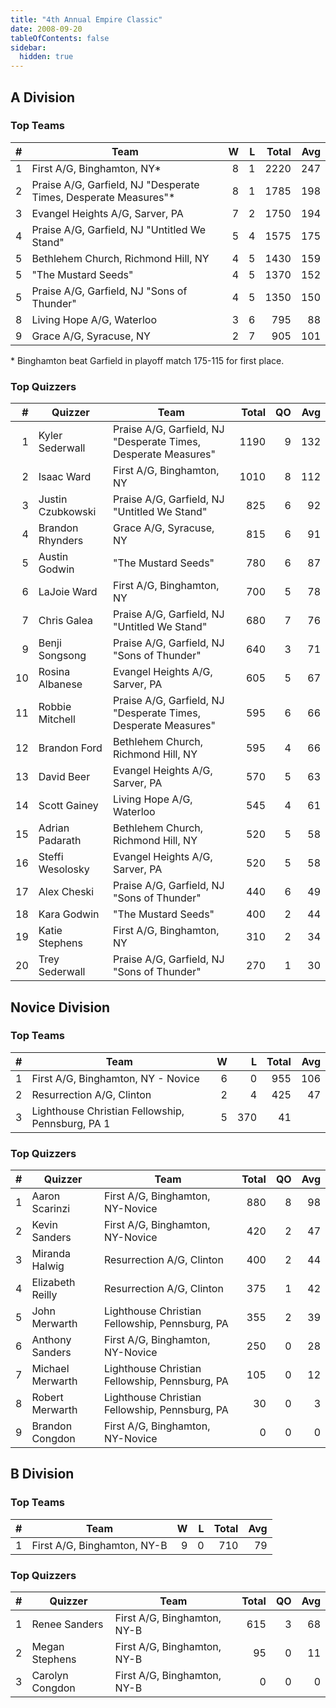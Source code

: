 ```yaml
---
title: "4th Annual Empire Classic"
date: 2008-09-20
tableOfContents: false
sidebar:
  hidden: true
---
```


## A Division

### Top Teams

|    # | Team                                                            |    W |    L | Total |  Avg |
| ---: | --------------------------------------------------------------- | ---: | ---: | ----: | ---: |
|    1 | First A/G, Binghamton, NY*                                      |    8 |    1 |  2220 |  247 |
|    2 | Praise A/G, Garfield, NJ "Desperate Times, Desperate Measures"* |    8 |    1 |  1785 |  198 |
|    3 | Evangel Heights A/G, Sarver, PA                                 |    7 |    2 |  1750 |  194 |
|    4 | Praise A/G, Garfield, NJ "Untitled We Stand"                    |    5 |    4 |  1575 |  175 |
|    5 | Bethlehem Church, Richmond Hill, NY                             |    4 |    5 |  1430 |  159 |
|    5 | "The Mustard Seeds"                                             |    4 |    5 |  1370 |  152 |
|    5 | Praise A/G, Garfield, NJ "Sons of Thunder"                      |    4 |    5 |  1350 |  150 |
|    8 | Living Hope A/G, Waterloo                                       |    3 |    6 |   795 |   88 |
|    9 | Grace A/G, Syracuse, NY                                         |    2 |    7 |   905 |  101 |

\* Binghamton beat Garfield in playoff match 175-115 for first place.

### Top Quizzers

|    # | Quizzer           | Team                                                           | Total |   QO |  Avg |
| ---: | ----------------- | -------------------------------------------------------------- | ----: | ---: | ---: |
|    1 | Kyler Sederwall   | Praise A/G, Garfield, NJ "Desperate Times, Desperate Measures" |  1190 |    9 |  132 |
|    2 | Isaac Ward        | First A/G, Binghamton, NY                                      |  1010 |    8 |  112 |
|    3 | Justin Czubkowski | Praise A/G, Garfield, NJ "Untitled We Stand"                   |   825 |    6 |   92 |
|    4 | Brandon Rhynders  | Grace A/G, Syracuse, NY                                        |   815 |    6 |   91 |
|    5 | Austin Godwin     | "The Mustard Seeds"                                            |   780 |    6 |   87 |
|    6 | LaJoie Ward       | First A/G, Binghamton, NY                                      |   700 |    5 |   78 |
|    7 | Chris Galea       | Praise A/G, Garfield, NJ "Untitled We Stand"                   |   680 |    7 |   76 |
|    9 | Benji Songsong    | Praise A/G, Garfield, NJ "Sons of Thunder"                     |   640 |    3 |   71 |
|   10 | Rosina Albanese   | Evangel Heights A/G, Sarver, PA                                |   605 |    5 |   67 |
|   11 | Robbie Mitchell   | Praise A/G, Garfield, NJ "Desperate Times, Desperate Measures" |   595 |    6 |   66 |
|   12 | Brandon Ford      | Bethlehem Church, Richmond Hill, NY                            |   595 |    4 |   66 |
|   13 | David Beer        | Evangel Heights A/G, Sarver, PA                                |   570 |    5 |   63 |
|   14 | Scott Gainey      | Living Hope A/G, Waterloo                                      |   545 |    4 |   61 |
|   15 | Adrian Padarath   | Bethlehem Church, Richmond Hill, NY                            |   520 |    5 |   58 |
|   16 | Steffi Wesolosky  | Evangel Heights A/G, Sarver, PA                                |   520 |    5 |   58 |
|   17 | Alex Cheski       | Praise A/G, Garfield, NJ "Sons of Thunder"                     |   440 |    6 |   49 |
|   18 | Kara Godwin       | "The Mustard Seeds"                                            |   400 |    2 |   44 |
|   19 | Katie Stephens    | First A/G, Binghamton, NY                                      |   310 |    2 |   34 |
|   20 | Trey Sederwall    | Praise A/G, Garfield, NJ "Sons of Thunder"                     |   270 |    1 |   30 |

## Novice Division

### Top Teams

|    # | Team                                             |    W |    L | Total |  Avg |
| ---: | ------------------------------------------------ | ---: | ---: | ----: | ---: |
|    1 | First A/G, Binghamton, NY - Novice               |    6 |    0 |   955 |  106 |
|    2 | Resurrection A/G, Clinton                        |    2 |    4 |   425 |   47 |
|    3 | Lighthouse Christian Fellowship, Pennsburg, PA 1 |    5 |  370 |    41 |      |

### Top Quizzers

|    # | Quizzer          | Team                                           | Total |   QO |  Avg |
| ---: | ---------------- | ---------------------------------------------- | ----: | ---: | ---: |
|    1 | Aaron Scarinzi   | First A/G, Binghamton, NY-Novice               |   880 |    8 |   98 |
|    2 | Kevin Sanders    | First A/G, Binghamton, NY-Novice               |   420 |    2 |   47 |
|    3 | Miranda Halwig   | Resurrection A/G, Clinton                      |   400 |    2 |   44 |
|    4 | Elizabeth Reilly | Resurrection A/G, Clinton                      |   375 |    1 |   42 |
|    5 | John Merwarth    | Lighthouse Christian Fellowship, Pennsburg, PA |   355 |    2 |   39 |
|    6 | Anthony Sanders  | First A/G, Binghamton, NY-Novice               |   250 |    0 |   28 |
|    7 | Michael Merwarth | Lighthouse Christian Fellowship, Pennsburg, PA |   105 |    0 |   12 |
|    8 | Robert Merwarth  | Lighthouse Christian Fellowship, Pennsburg, PA |    30 |    0 |    3 |
|    9 | Brandon Congdon  | First A/G, Binghamton, NY-Novice               |     0 |    0 |    0 |

## B Division

### Top Teams

|    # | Team                        |    W |    L | Total |  Avg |
| ---: | --------------------------- | ---: | ---: | ----: | ---: |
|    1 | First A/G, Binghamton, NY-B |    9 |    0 |   710 |   79 |

### Top Quizzers

|    # | Quizzer         | Team                        | Total |   QO |  Avg |
| ---: | --------------- | --------------------------- | ----: | ---: | ---: |
|    1 | Renee Sanders   | First A/G, Binghamton, NY-B |   615 |    3 |   68 |
|    2 | Megan Stephens  | First A/G, Binghamton, NY-B |    95 |    0 |   11 |
|    3 | Carolyn Congdon | First A/G, Binghamton, NY-B |     0 |    0 |    0 |

